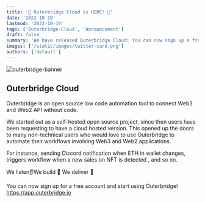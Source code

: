 ```yaml
---
title: '🎉 Outerbridge Cloud is HERE! 🎉'
date: '2022-10-10'
lastmod: '2022-10-10'
tags: ['Outerbridge-Cloud', 'Announcement']
draft: false
summary: 'We have released Outerbridge Cloud! You can now sign up a free account and use Outerbridge without the hassle of hosting yourself'
images: ['/static/images/twitter-card.png']
authors: ['default']
---
```


![outerbridge-banner](https://outerbridgepage.s3.eu-west-1.amazonaws.com/twitter-card.png)

## Outerbridge Cloud

Outerbridge is an open source low code automation tool to connect Web3 and Web2 API without code.

We started out as a self-hosted open source project, since then users have been requesting to have a cloud hosted version. This opened up the doors to many non-technical users who would love to use Outerbridge to automate their workflows involving Web3 and Web2 applications.

For instance, sending Discord notification when ETH in wallet changes, triggers workflow when a new sales on NFT is detected , and so on.

We listen👂We build 🧱 We deliver 🚀

You can now sign up for a free account and start using Outerbridge!
https://app.outerbridge.io
